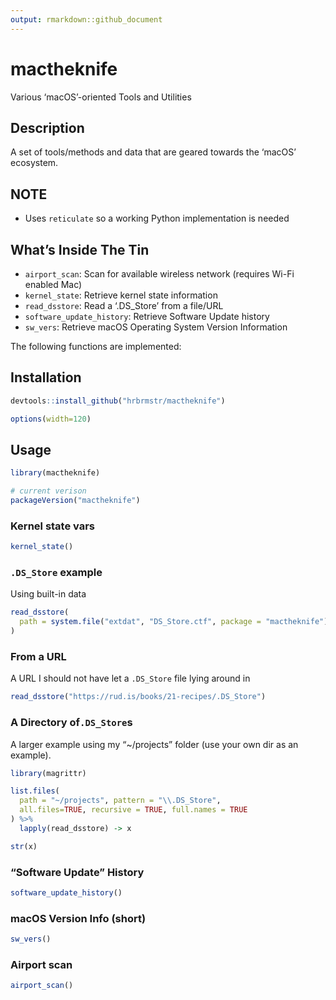 ```yaml
---
output: rmarkdown::github_document
---
```


# mactheknife

Various 'macOS'-oriented Tools and Utilities

## Description

A set of tools/methods and data that are geared towards the 'macOS' ecosystem.

## NOTE

- Uses `reticulate` so a working Python implementation is needed

## What's Inside The Tin

- `airport_scan`:	Scan for available wireless network (requires Wi-Fi enabled Mac)
- `kernel_state`:	Retrieve kernel state information
- `read_dsstore`:	Read a '.DS_Store' from a file/URL
- `software_update_history`:	Retrieve Software Update history
- `sw_vers`:	Retrieve macOS Operating System Version Information

The following functions are implemented:

## Installation

```r
devtools::install_github("hrbrmstr/mactheknife")
```

```r
options(width=120)
```

## Usage

```r
library(mactheknife)

# current verison
packageVersion("mactheknife")

```

### Kernel state vars

```r
kernel_state()
```

### `.DS_Store` example 

Using built-in data

```r
read_dsstore(
  path = system.file("extdat", "DS_Store.ctf", package = "mactheknife")
)
```

### From a URL

A URL I should not have let a `.DS_Store` file lying around in

```r
read_dsstore("https://rud.is/books/21-recipes/.DS_Store")
```

### A Directory of`.DS_Store`s

A larger example using my "~/projects" folder (use your own dir as an example).

```r
library(magrittr)

list.files(
  path = "~/projects", pattern = "\\.DS_Store", 
  all.files=TRUE, recursive = TRUE, full.names = TRUE
) %>% 
  lapply(read_dsstore) -> x

str(x)
```

### "Software Update" History

```r
software_update_history()
```


### macOS Version Info (short)

```r
sw_vers()
```

### Airport scan

```r
airport_scan()
```

